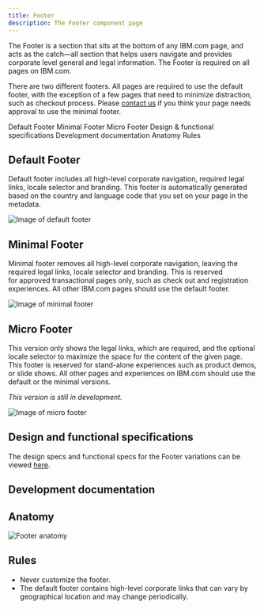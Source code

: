 ```yaml
---
title: Footer
description: The Footer component page
---
```



<PageDescription>

The Footer is a section that sits at the bottom of any IBM.com page, and acts as the catch&mdash;all section that helps users navigate and provides corporate level general and legal information. The Footer is required on all pages on IBM.com.

There are two different footers. All pages are required to use the default footer, with the exception of a few pages that need to minimize distraction, such as checkout process. Please [contact us](https://cognitive-app.slack.com/archives/C2PLX8GQ6) if you think your page needs approval to use the minimal footer. 

</PageDescription>

<AnchorLinks>

<AnchorLink>Default Footer</AnchorLink>
<AnchorLink>Minimal Footer</AnchorLink>
<AnchorLink>Micro Footer</AnchorLink>
<AnchorLink>Design & functional specifications</AnchorLink>
<AnchorLink>Development documentation</AnchorLink>
<AnchorLink>Anatomy</AnchorLink>
<AnchorLink>Rules</AnchorLink>

</AnchorLinks>

## Default Footer
Default footer includes all high-level corporate navigation, required legal links, locale selector and branding. This footer is automatically generated based on the country and language code that you set on your page in the metadata.

![Image of default footer](../../images/component/footer/footer-demo-default.jpg)

## Minimal Footer
Minimal footer removes all high-level corporate navigation, leaving the required legal links, locale selector and branding. This is reserved for approved transactional pages only, such as check out and registration experiences. All other IBM.com pages should use the default footer.

![Image of minimal footer](../../images/component/footer/footer-demo-minimal.jpg)

## Micro Footer
This version only shows the legal links, which are required, and the optional locale selector to maximize the space for the content of the given page. This footer is reserved for stand-alone experiences such as product demos, or slide shows. All other pages and experiences on IBM.com should use the default or the minimal versions.

_This version is still in development._

![Image of micro footer](../../images/component/footer/footer-demo-micro.jpg)

## Design and functional specifications

The design specs and functional specs for the Footer variations can be viewed <a href="https://ibm.box.com/s/ijcy36qx6nxt8ofaem41l9jla487szjo" target="_blank">here</a>.

## Development documentation

<ComponentStatus name="Footer" type="ui" />

## Anatomy 
![Footer anatomy](../../images/component/footer/footer-anatomy.jpg)

## Rules

* Never customize the footer. 
* The default footer contains high-level corporate links that can vary by geographical location and may change periodically. 
